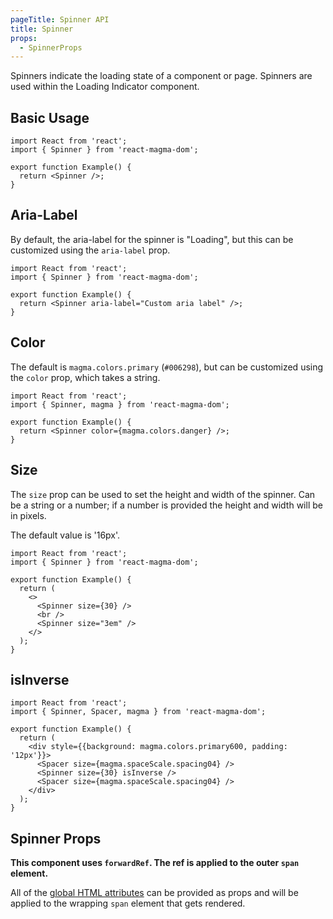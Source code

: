 ```yaml
---
pageTitle: Spinner API
title: Spinner
props:
  - SpinnerProps
---
```


<PageContent componentName="spinner" type="api">

Spinners indicate the loading state of a component or page. Spinners are used within the <Link to="/api/loading-indicator">Loading Indicator</Link> component.

## Basic Usage

```tsx
import React from 'react';
import { Spinner } from 'react-magma-dom';

export function Example() {
  return <Spinner />;
}
```

## Aria-Label

By default, the aria-label for the spinner is "Loading", but this can be customized using the `aria-label` prop.

```tsx
import React from 'react';
import { Spinner } from 'react-magma-dom';

export function Example() {
  return <Spinner aria-label="Custom aria label" />;
}
```

## Color

The default is `magma.colors.primary` (`#006298`), but can be customized using the `color` prop, which takes a string.

```tsx
import React from 'react';
import { Spinner, magma } from 'react-magma-dom';

export function Example() {
  return <Spinner color={magma.colors.danger} />;
}
```

## Size

The `size` prop can be used to set the height and width of the spinner. Can be a string or a number; if a number is provided the height and width will be in pixels.

The default value is '16px'.

```tsx
import React from 'react';
import { Spinner } from 'react-magma-dom';

export function Example() {
  return (
    <>
      <Spinner size={30} />
      <br />
      <Spinner size="3em" />
    </>
  );
}
```

## isInverse

```tsx
import React from 'react';
import { Spinner, Spacer, magma } from 'react-magma-dom';

export function Example() {
  return (
    <div style={{background: magma.colors.primary600, padding: '12px'}}>
      <Spacer size={magma.spaceScale.spacing04} />
      <Spinner size={30} isInverse />
      <Spacer size={magma.spaceScale.spacing04} />
    </div>
  );
}
```

## Spinner Props

**This component uses `forwardRef`. The ref is applied to the outer `span` element.**

All of the [global HTML attributes](https://developer.mozilla.org/en-US/docs/Web/HTML/Global_attributes) can be provided as props and will be applied to the wrapping `span` element that gets rendered.

<SpinnerProps />

</PageContent>